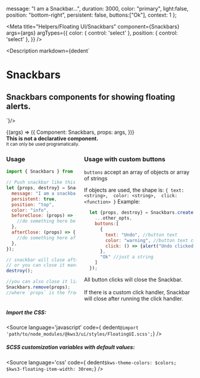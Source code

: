 
  message: "I am a Snackbar...",
  duration: 3000,
  color: "primary",
  light:false,
  position: "bottom-right",
  persistent: false,
  buttons:["Ok"],
  context: 1
};


<Version />

<Meta
  title="Helpers/Floating UI/Snackbars"
  component={Snackbars}
  args={args}
  argTypes={{
    color: {
      control: 'select'
    },
    position: {
      control: 'select'
    },
  }}
/>

<Description markdown={dedent`
# Snackbars
## Snackbars components for showing floating alerts.
`}/>

<Canvas>
  <Story
  name="Snackbars"
  args={args}
  >
  {(args) => ({
    Component: Snackbars,
    props: args,
  })}
  </Story>
</Canvas>

<ArgsTable story="Snackbars" />

<div class="notification is-danger is-light">
  <b>This is not a declarative component.</b><br/>
  <small>It can only be used programatically.</small>
</div>

<div class="columns">
<div class="column is-6">

### Usage
```js
import { Snackbars } from '@kws3/ui';

// Push snackbar like this
let {props, destroy} = Snackbars.create({
  message: "I am a snackbar...",
  persistent: true,
  position: "top",
  color: "info",
  beforeClose: (props) => {
    //do something here before close
  },
  afterClose: (props) => {
    //do something here after close
  },
});

// snackbar will close after duration expires
// or you can close it manually like this:
destroy();

//you can also close it like this:
Snackbars.remove(props);
//where `props` is the from the output of Snackbars.create() 
```

</div>
<div class="column is-6">

### Usage with custom buttons
`buttons` accept an array of objects or array of strings

If objects are used, the shape is: 
`
{
  text: <string>, 
  color: <string>, 
  click: <function>
}
`
Example:
```js
  let {props, destroy} = Snackbars.create({
    ...other_opts,
    buttons:[
      {
        text: "Undo", //button text
        color: "warning", //button text color
        click: () => {alert("Undo clicked")} //click handler
      },
      "Ok" //just a string
    ]
  });
```

<div class="notification is-info is-light">
  All button clicks will close the Snackbar.<br></br>
  If there is a custom click handler, Snackbar will close after running the click handler.
</div>

</div>
</div>


##### Import the CSS:
<Source
  language='javascript'
  code={ dedent`@import 'path/to/node_modules/@kws3/ui/styles/FloatingUI.scss';`}
/>

##### SCSS customization variables with default values:
<Source
  language='css'
  code={ dedent`
    $kws-theme-colors: $colors;
    $kws3-floating-item-width: 30rem;
  `}
/>